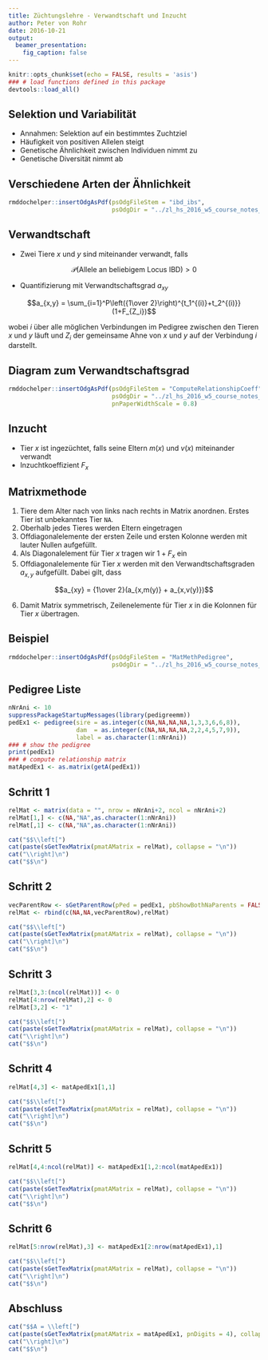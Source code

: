 ```yaml
---
title: Züchtungslehre - Verwandtschaft und Inzucht
author: Peter von Rohr
date: 2016-10-21
output: 
  beamer_presentation:
    fig_caption: false
---
```


```r
knitr::opts_chunk$set(echo = FALSE, results = 'asis')
### # load functions defined in this package
devtools::load_all()
```

## Selektion und Variabilität 

- Annahmen: Selektion auf ein bestimmtes Zuchtziel
- Häufigkeit von positiven Allelen steigt
- Genetische Ähnlichkeit zwischen Individuen nimmt zu
- Genetische Diversität nimmt ab


## Verschiedene Arten der Ähnlichkeit

```r
rmddochelper::insertOdgAsPdf(psOdgFileStem = "ibd_ibs", 
                             psOdgDir = "../zl_hs_2016_w5_course_notes_rel_inb/odg")
```


## Verwandtschaft
- Zwei Tiere $x$ und $y$ sind miteinander verwandt, falls 

$$\mathcal{P}(\text{Allele an beliebigem Locus IBD}) > 0$$

- Quantifizierung mit Verwandtschaftsgrad $a_{xy}$

$$a_{x,y} = \sum_{i=1}^P\left({1\over 2}\right)^{t_1^{(i)}+t_2^{(i)}}(1+F_{Z_i})$$

wobei $i$ über alle möglichen Verbindungen im Pedigree zwischen den Tieren $x$ und $y$ läuft und $Z_i$ der gemeinsame Ahne von $x$ und $y$ auf der Verbindung $i$ darstellt.


## Diagram zum Verwandtschaftsgrad

```r
rmddochelper::insertOdgAsPdf(psOdgFileStem = "ComputeRelationshipCoeff", 
                             psOdgDir = "../zl_hs_2016_w5_course_notes_rel_inb/odg", 
                             pnPaperWidthScale = 0.8)
```


## Inzucht

- Tier $x$ ist ingezüchtet, falls seine Eltern $m(x)$ und $v(x)$ miteinander verwandt
- Inzuchtkoeffizient $F_x$

\begin{eqnarray}
F_x &=& {1\over 2}a_{m(x),v(x)} \nonumber\\
      &=& {1\over 2}\sum_{i=1}^P\left({1\over 2}\right)^{t_1^{(i)}+t_2^{(i)}}(1+F_{Z_i}) \nonumber\\
      &=& \sum_{i=1}^P\left({1\over 2}\right)^{t_1^{(i)}+t_2^{(i)}+1}(1+F_{Z_i}) \nonumber
\end{eqnarray}


## Matrixmethode

1. Tiere dem Alter nach von links nach rechts in  Matrix anordnen. Erstes Tier ist unbekanntes Tier `NA`.
2. Oberhalb jedes Tieres werden Eltern eingetragen
3. Offdiagonalelemente der ersten Zeile und ersten Kolonne werden mit lauter Nullen aufgefüllt.
4. Als Diagonalelement für Tier $x$ tragen wir $1+F_x$ ein
5. Offdiagonalelemente für Tier $x$ werden mit den Verwandtschaftsgraden $a_{x,y}$ aufgefüllt. Dabei gilt, dass 

$$a_{xy} = {1\over 2}(a_{x,m(y)} + a_{x,v(y)})$$

6. Damit Matrix symmetrisch, Zeilenelemente für Tier $x$ in die Kolonnen für Tier $x$ übertragen.


## Beispiel 
```r
rmddochelper::insertOdgAsPdf(psOdgFileStem = "MatMethPedigree", 
                             psOdgDir = "../zl_hs_2016_w5_course_notes_rel_inb/odg")
```


## Pedigree Liste
```r
nNrAni <- 10
suppressPackageStartupMessages(library(pedigreemm))
pedEx1 <- pedigree(sire = as.integer(c(NA,NA,NA,NA,1,3,3,6,6,8)), 
                   dam  = as.integer(c(NA,NA,NA,NA,2,2,4,5,7,9)), 
                   label = as.character(1:nNrAni))
### # show the pedigree
print(pedEx1)
### # compute relationship matrix
matApedEx1 <- as.matrix(getA(pedEx1))
```


## Schritt 1

```r
relMat <- matrix(data = "", nrow = nNrAni+2, ncol = nNrAni+2)
relMat[1,] <- c(NA,"NA",as.character(1:nNrAni))
relMat[,1] <- c(NA,"NA",as.character(1:nNrAni))
```

```r
cat("$$\\left[")
cat(paste(sGetTexMatrix(pmatAMatrix = relMat), collapse = "\n"))
cat("\\right]\n")
cat("$$\n")
```

## Schritt 2
```r
vecParentRow <- sGetParentRow(pPed = pedEx1, pbShowBothNaParents = FALSE)
relMat <- rbind(c(NA,NA,vecParentRow),relMat)
```

```r
cat("$$\\left[")
cat(paste(sGetTexMatrix(pmatAMatrix = relMat), collapse = "\n"))
cat("\\right]\n")
cat("$$\n")
```


## Schritt 3
```r
relMat[3,3:(ncol(relMat))] <- 0
relMat[4:nrow(relMat),2] <- 0
relMat[3,2] <- "1"
```

```r
cat("$$\\left[")
cat(paste(sGetTexMatrix(pmatAMatrix = relMat), collapse = "\n"))
cat("\\right]\n")
cat("$$\n")
```


## Schritt 4
```r
relMat[4,3] <- matApedEx1[1,1]
```

```r
cat("$$\\left[")
cat(paste(sGetTexMatrix(pmatAMatrix = relMat), collapse = "\n"))
cat("\\right]\n")
cat("$$\n")
```


## Schritt 5
```r
relMat[4,4:ncol(relMat)] <- matApedEx1[1,2:ncol(matApedEx1)]
```

```r
cat("$$\\left[")
cat(paste(sGetTexMatrix(pmatAMatrix = relMat), collapse = "\n"))
cat("\\right]\n")
cat("$$\n")
```


## Schritt 6
```r
relMat[5:nrow(relMat),3] <- matApedEx1[2:nrow(matApedEx1),1]
```

```r
cat("$$\\left[")
cat(paste(sGetTexMatrix(pmatAMatrix = relMat), collapse = "\n"))
cat("\\right]\n")
cat("$$\n")
```


## Abschluss

\tiny
```r
cat("$$A = \\left[")
cat(paste(sGetTexMatrix(pmatAMatrix = matApedEx1, pnDigits = 4), collapse = "\n"))
cat("\\right]\n")
cat("$$\n")
```

